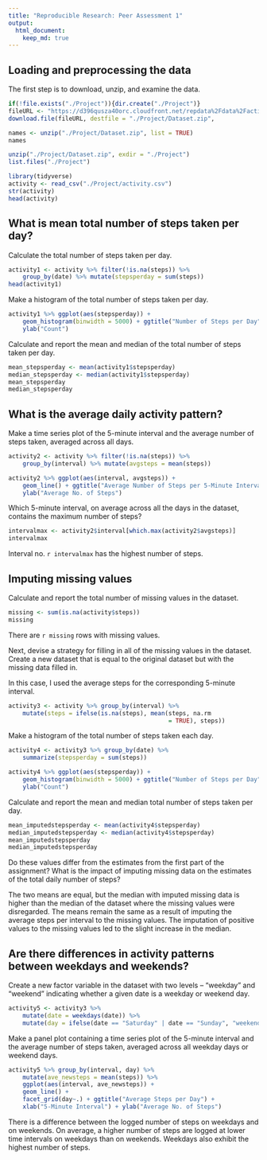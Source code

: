 ```yaml
---
title: "Reproducible Research: Peer Assessment 1"
output: 
  html_document:
    keep_md: true
---
```



## Loading and preprocessing the data

The first step is to download, unzip, and examine the data.

```r
if(!file.exists("./Project")){dir.create("./Project")}
fileURL <- "https://d396qusza40orc.cloudfront.net/repdata%2Fdata%2Factivity.zip"
download.file(fileURL, destfile = "./Project/Dataset.zip",              method = "curl")
```

```r
names <- unzip("./Project/Dataset.zip", list = TRUE)
names
```

```r
unzip("./Project/Dataset.zip", exdir = "./Project")
list.files("./Project") 
```

```r
library(tidyverse)
activity <- read_csv("./Project/activity.csv")
str(activity)
head(activity)
```

## What is mean total number of steps taken per day?

Calculate the total number of steps taken per day. 

```r
activity1 <- activity %>% filter(!is.na(steps)) %>% 
    group_by(date) %>% mutate(stepsperday = sum(steps))
head(activity1)
```

Make a histogram of the total number of steps taken per day.

```r
activity1 %>% ggplot(aes(stepsperday)) + 
    geom_histogram(binwidth = 5000) + ggtitle("Number of Steps per Day") + xlab("Steps per Day") + 
    ylab("Count")
```

Calculate and report the mean and median of the total number of steps taken per day. 

```r
mean_stepsperday <- mean(activity1$stepsperday)
median_stepsperday <- median(activity1$stepsperday)
mean_stepsperday
median_stepsperday
```

## What is the average daily activity pattern?

Make a time series plot of the 5-minute interval and the average number of steps taken, averaged across all days. 

```r
activity2 <- activity %>% filter(!is.na(steps)) %>% 
    group_by(interval) %>% mutate(avgsteps = mean(steps))
```
```r
activity2 %>% ggplot(aes(interval, avgsteps)) + 
    geom_line() + ggtitle("Average Number of Steps per 5-Minute Interval") + xlab("5-Minute Intervals") + 
    ylab("Average No. of Steps")
```

Which 5-minute interval, on average across all the days in the dataset, contains the maximum number of steps? 

```r
intervalmax <- activity2$interval[which.max(activity2$avgsteps)]
intervalmax
```

Interval no. `r intervalmax` has the highest number of steps.

## Imputing missing values

Calculate and report the total number of missing values in the dataset.

```r
missing <- sum(is.na(activity$steps))
missing
```

There are `r missing` rows with missing values. 

Next, devise a strategy for filling in all of the missing values in the dataset. Create a new dataset that is equal to the original dataset but with the missing data filled in. 

In this case, I used the average steps for the corresponding 5-minute interval. 

```r
activity3 <- activity %>% group_by(interval) %>% 
    mutate(steps = ifelse(is.na(steps), mean(steps, na.rm 
                                             = TRUE), steps))
```

Make a histogram of the total number of steps taken each day. 

```r
activity4 <- activity3 %>% group_by(date) %>% 
    summarize(stepsperday = sum(steps)) 
```
```r
activity4 %>% ggplot(aes(stepsperday)) + 
    geom_histogram(binwidth = 5000) + ggtitle("Number of Steps per Day") + xlab("Steps per Day") + 
    ylab("Count")
```

Calculate and report the mean and median total number of steps taken per day. 

```r
mean_imputedstepsperday <- mean(activity4$stepsperday)
median_imputedstepsperday <- median(activity4$stepsperday)
mean_imputedstepsperday
median_imputedstepsperday
```

Do these values differ from the estimates from the first part of the assignment? What is the impact of imputing missing data on the estimates of the total daily number of steps?

The two means are equal, but the median with imputed missing data is higher than the median of the dataset where the missing values were disregarded. The means remain the same as a result of imputing the average steps per interval to the missing values. The imputation of positive values to the missing values led to the slight increase in the median. 

## Are there differences in activity patterns between weekdays and weekends?

Create a new factor variable in the dataset with two levels – “weekday” and “weekend” indicating whether a given date is a weekday or weekend day.

```r
activity5 <- activity3 %>% 
    mutate(date = weekdays(date)) %>% 
    mutate(day = ifelse(date == "Saturday" | date == "Sunday", "weekend", "weekday") %>% as.factor())
```

Make a panel plot containing a time series plot of the 5-minute interval and the average number of steps taken, averaged across all weekday days or weekend days. 

```r
activity5 %>% group_by(interval, day) %>% 
    mutate(ave_newsteps = mean(steps)) %>% 
    ggplot(aes(interval, ave_newsteps)) + 
    geom_line() +
    facet_grid(day~.) + ggtitle("Average Steps per Day") +
    xlab("5-Minute Interval") + ylab("Average No. of Steps")
```

There is a difference between the logged number of steps on weekdays and on weekends. On average, a higher number of steps are logged at lower time intervals on weekdays than on weekends. Weekdays also exhibit the highest number of steps. 
